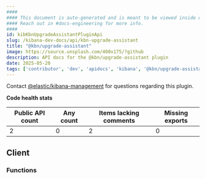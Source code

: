 ```yaml
---
####
#### This document is auto-generated and is meant to be viewed inside our experimental, new docs system.
#### Reach out in #docs-engineering for more info.
####
id: kibKbnUpgradeAssistantPluginApi
slug: /kibana-dev-docs/api/kbn-upgrade-assistant
title: "@kbn/upgrade-assistant"
image: https://source.unsplash.com/400x175/?github
description: API docs for the @kbn/upgrade-assistant plugin
date: 2025-05-20
tags: ['contributor', 'dev', 'apidocs', 'kibana', '@kbn/upgrade-assistant']
---
```




Contact [@elastic/kibana-management](https://github.com/orgs/elastic/teams/kibana-management) for questions regarding this plugin.

**Code health stats**

| Public API count  | Any count | Items lacking comments | Missing exports |
|-------------------|-----------|------------------------|-----------------|
| 2 | 0 | 2 | 0 |

## Client

### Functions
<DocDefinitionList data={kbnUpgradeAssistantObj.client.functions}/>

